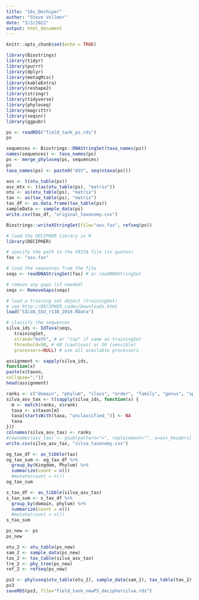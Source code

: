 ```yaml
---
title: "16s_Dechiper"
author: "Steve Vollmer"
date: "3/3/2022"
output: html_document
---
```


```r
knitr::opts_chunk$set(echo = TRUE)
```


```r
library(Biostrings)
library(tidyr)
library(purrr)
library(dplyr)
library(metagMisc)
library(kableExtra)
library(reshape2)
library(stringr)
library(tidyverse)
library(phyloseq)
library(magrittr)
library(seqinr)
library(ggpubr)
```

```r
ps <- readRDS("field_tank_ps.rds")
ps
```


```r
sequences <- Biostrings::DNAStringSet(taxa_names(ps))
names(sequences) <- taxa_names(ps)
ps <- merge_phyloseq(ps, sequences)
ps
taxa_names(ps) <- paste0("ASV", seq(ntaxa(ps)))
```

```r
asv <- t(otu_table(ps))
asv_mtx <- t(as(otu_table(ps), "matrix"))
otu <- as(otu_table(ps), "matrix")
tax <- as(tax_table(ps), "matrix")
tax_df <- as.data.frame(tax_table(ps))
sampleData <- sample_data(ps)
write.csv(tax_df, "original_taxonomy.csv")
```

```r
Biostrings::writeXStringSet(file="asv.fas", refseq(ps))
```

```r
# load the DECIPHER library in R
library(DECIPHER)

# specify the path to the FASTA file (in quotes)
fas <- "asv.fas"

# load the sequences from the file
seqs <- readDNAStringSet(fas) # or readRNAStringSet

# remove any gaps (if needed)
seqs <- RemoveGaps(seqs)

# load a training set object (trainingSet)
# see http://DECIPHER.codes/Downloads.html
load("SILVA_SSU_r138_2019.RData")

# classify the sequences
silva_ids <- IdTaxa(seqs,
   trainingSet,
   strand="both", # or "top" if same as trainingSet
   threshold=50, # 60 (cautious) or 50 (sensible)
   processors=NULL) # use all available processors
```


```r
assignment <- sapply(silva_ids,
function(x)
paste(x$taxon,
collapse=";"))
head(assignment)
```

```r
ranks <- c("domain", "phylum", "class", "order", "family", "genus", "species")
silva_asv_tax <- t(sapply(silva_ids, function(x) {
  m <- match(ranks, x$rank)
  taxa <- x$taxon[m]
  taxa[startsWith(taxa, "unclassified_")] <- NA
  taxa
}))
colnames(silva_asv_tax) <- ranks
#rownames(asv_tax) <- gsub(pattern=">", replacement="", x=asv_headers)
write.csv(silva_asv_tax, "silva_taxonomy.csv")
```

```r
og_tax_df <- as_tibble(tax)
og_tax_sum <- og_tax_df %>%
  group_by(Kingdom, Phylum) %>%
  summarize(count = n())
  #mutate(count = n())
og_tax_sum
```

```r
s_tax_df <- as_tibble(silva_asv_tax)
s_tax_sum <- s_tax_df %>%
  group_by(domain, phylum) %>%
  summarize(count = n())
  #mutate(count = n())
s_tax_sum
```

```r
ps_new <- ps
ps_new

otu_2 <- otu_table(ps_new)
sam_2 <- sample_data(ps_new)
tax_2 <- tax_table(silva_asv_tax)
tre_2 <- phy_tree(ps_new)
ref_2 <- refseq(ps_new)

ps3 <- phyloseq(otu_table(otu_2), sample_data(sam_2), tax_table(tax_2), phy_tree(tre_2), refseq(ref_2))
ps3
saveRDS(ps3, file="field_tank_newPS_deciphersilva.rds")
```

